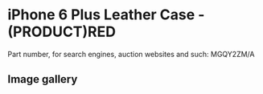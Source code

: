
# iPhone 6 Plus Leather Case - (PRODUCT)RED

Part number, for search engines, auction websites and such: MGQY2ZM/A

## Image gallery

<div style={{ width: '100%', maxWidth: '768px' }}>
<GalleryComponent
    images={[
      {
        original: "/everysource/MGQY2.webp",
        thumbnail: "/everypreview/MGQY2.webp",
      },
      {
        original: "/everysource/MGQY2_AV1_GOLD.webp",
        thumbnail: "/everypreview/MGQY2_AV1_GOLD.webp",
      },
      {
        original: "/everysource/MGQY2_AV1_SILVER.webp",
        thumbnail: "/everypreview/MGQY2_AV1_SILVER.webp",
      },
      {
        original: "/everysource/MGQY2_AV1_SPACE_GRAY.webp",
        thumbnail: "/everypreview/MGQY2_AV1_SPACE_GRAY.webp",
      },
      {
        original: "/everysource/MGQY2_AV2.webp",
        thumbnail: "/everypreview/MGQY2_AV2.webp",
      },
      {
        original: "/everysource/MGQY2_AV3.webp",
        thumbnail: "/everypreview/MGQY2_AV3.webp",
      },
      {
        original: "/everysource/MGQY2_AV4.webp",
        thumbnail: "/everypreview/MGQY2_AV4.webp",
      },
      {
        original: "/everysource/MGQY2_AV5.webp",
        thumbnail: "/everypreview/MGQY2_AV5.webp",
      }
    ]}
  />
</div>